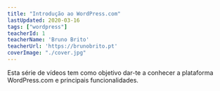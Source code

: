 ```yaml
---
title: "Introdução ao WordPress.com"
lastUpdated: 2020-03-16
tags: ["wordpress"]
teacherId: 1
teacherName: 'Bruno Brito'
teacherUrl: 'https://brunobrito.pt'
coverImage: "./cover.jpg"
---
```


Esta série de vídeos tem como objetivo dar-te a conhecer a plataforma WordPress.com e principais funcionalidades. 
